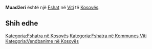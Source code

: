 {{Fshat në Kosovës
 | Emri                = Muadžeri
| srp_N_name = Muadžeri
| srp_N_FULL_NAME_RO = Muadžeri
| srp_N_FULL_NAME_ND_RO = Muadzeri
| srp_N_SORT_NAME_RG = MUADZERI
| srp_N_FULL_NAME_RG = Muadžeri
| srp_N_FULL_NAME_ND_RG = Muadzeri

 | Emri (Rasa dhanore) = 
 | Figura              = 
 | Shteti              = Kosovo
 | Komuna              = Viti
 | Kodi postar         = 
 | Sipërfaqja          = 

 | Popullsia           = 

 | Regj. i popullsisë  = 
 | Dend. e popullsisë  = 
 | Faqja zyrtare       = 
 <!--- Koordinatat ----> 
 | Gjerësia            = 42.359444
 | Gjatësia            = 21.328611
 | Lartësia            = 
}}
'''Muadžeri''' është një [[Fshat]] në [[Viti]] të [[Kosovës]].

<!-- == Gjeografia == -->
<!-- == Historia == -->
<!-- == Demografia == -->
== Shih edhe ==
{{Komuna Viti}}
{{Kosovo-Administrata-Cung}}

[[Kategoria:Fshatra në Kosovës]]
[[Kategoria:Fshatra në Kommunes Viti]]
[[Kategoria:Vendbanime në Kosovës]]
